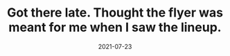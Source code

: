 ---
title: "Got there late. Thought the flyer was meant for me when I saw the lineup."
date: "2021-07-23"
hero_image: "./flyer.png"
---